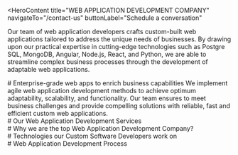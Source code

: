 <HeroContent
  title="WEB APPLICATION DEVELOPMENT COMPANY"
  navigateTo="/contact-us"
  buttonLabel="Schedule a conversation"
>
  Our team of web application developers crafts custom-built web applications
  tailored to address the unique needs of businesses. By drawing upon our
  practical expertise in cutting-edge technologies such as Postgre SQL, MongoDB,
  Angular, Node.js, React, and Python, we are able to streamline complex
  business processes through the development of adaptable web applications.
</HeroContent>

<ClientCompaniesComponent />

<CountUpAnimationContainer />

<div className="w-full flex flex-col items-center justify-center text-center">
  # Enterprise-grade web apps to enrich business capabilities We implement agile
  web application development methods to achieve optimum adaptability,
  scalability, and functionality. Our team ensures to meet business challenges
  and provide compelling solutions with reliable, fast and efficient custom web
  applications.
</div>

<div className="w-full text-center">
  # Our Web Application Development Services
</div>

<section className="grid grid-cols-2 gap-10 w-full py-16">
  <section className="w-full col-span-1 cursor-pointer">
    <ServiceCard
      service={{
        id: 1,
        image: "/servicesPage/SaasDevelopment.svg",
        title: "SaaS Application Development",
        description:
          "Our SaaS developers build secure and multi-tenant SaaS web solutions that allow you to expand the scope of your web app as the business grows.",
        urlPath: "",
      }}
    />
  </section>
  <section className="w-full col-span-1 cursor-pointer">
    <ServiceCard
      service={{
        id: 2,
        image: "/servicesPage/ContinuousFeedbackandMonitoring.png",
        title: "Front-end Development",
        description:
          "Our developers can build single-page web apps with the reusable and component-driven architecture of React.js, Angular.js, Vue.js.",
        urlPath: "",
      }}
    />
  </section>
  <section className="w-full col-span-1 cursor-pointer">
    <ServiceCard
      service={{
        id: 3,
        image: "/servicesPage/BackEndDevelopment.svg",
        title: "ack-end Development",
        description:
          "Our backend web developers use microservices architecture to achieve scalability, services like AWS and Azure to host the backend and SQL and NoSQL databases to store and fetch data reliably.",
        urlPath: "",
      }}
    />
  </section>
  <section className="w-full col-span-1 cursor-pointer">
    <ServiceCard
      service={{
        id: 4,
        image: "/servicesPage/ProgressiveWebApp.svg",
        title: "Progressive Web Apps",
        description:
          "We develop mobile-first and cross-platform web apps with responsive UX and modern web APIs to decrease bounce rates and increase customer engagement.",
      }}
    />
  </section>
  <section className="w-full col-span-1 cursor-pointer">
    <ServiceCard
      service={{
        id: 5,
        image: "/servicesPage/DigitaTransformation.svg",
        title: "Digital Transformation",
        description:
          "We adapt to the changing business environments with seamless cross-platform migration of existing applications to new technologies, ensuring zero data leakages.",
        urlPath: "",
      }}
    />
  </section>
  <section className="w-full col-span-1 cursor-pointer">
    <ServiceCard
      service={{
        id: 6,
        image: "/servicesPage/WebApplications.svg",
        title: "Custom Software Development Services",
        description:
          "We are specialized in building custom web apps that ensure compatibility, scalability and usability, ensuring consistent user experiences across different devices and browsers.",
        urlPath: "",
      }}
    />
  </section>
  <section className="w-full col-span-1 cursor-pointer">
    <ServiceCard
      service={{
        id: 7,
        image: "/servicesPage/Buildrapidly.svg",
        title: "Mobile Responsive Web Apps",
        description:
          "We utilize the latest mobile technologies to develop customer-centric mobile-responsive apps that are robust and scalable. Our aim is to provide an engaging user experiance to client and their customers.",
        urlPath: "",
      }}
    />
  </section>
  <section className="w-full col-span-1 cursor-pointer">
    <ServiceCard
      service={{
        id: 8,
        image: "/servicesPage/AIIntegrationintoIoT.svg",
        title: "AI-based Web Apps",
        description:
          "We develop AI-based web apps to build recommendation engines, implement image recognition and enable intelligent automation.",
      }}
    />
  </section>
</section>

<div className="w-full text-center">
  # Why we are the top Web Application Development Company?
</div>

<section className="grid grid-cols-2 gap-10 w-full py-16">
  <section className="w-full col-span-1 cursor-pointer">
    <ServiceCard
      service={{
        id: 1,
        image: "/servicesPage/DependableSoftware.svg",
        title: "Reliable Software",
        description:
          "Our web application development services involve rigorous testing and adherence to global standards for building smooth, efficient, and reliable custom applications.",
        urlPath: "",
      }}
    />
  </section>
  <section className="w-full col-span-1 cursor-pointer">
    <ServiceCard
      service={{
        id: 2,
        image: "/servicesPage/CuttingEdgeTechnology.svg",
        title: "Cutting Edge Technology",
        description:
          "With the latest technology stack and experienced web developers, we help our clients achieve faster time-to-market and adapt to the ever-evolving business environment.",
      }}
    />
  </section>
  <section className="w-full col-span-1 cursor-pointer">
    <ServiceCard
      service={{
        id: 3,
        image: "/servicesPage/AgileDevelopmentApproach.svg",
        title: "Agile Practices",
        description:
          "Our multi-faceted and cross-functional teams deliver risk-free and sustainable solutions by implementing agile web-based application development practices.",
        urlPath: "",
      }}
    />
  </section>
  <section className="w-full col-span-1 cursor-pointer">
    <ServiceCard
      service={{
        id: 4,
        image: "/servicesPage/CustomerExperience.svg",
        title: "Best Customer Experience",
        description:
          "We enhance customer engagements to consolidate brand image with applications that are sleek, progressive and support advanced features such as chat, location sharing and more.",
        urlPath: "",
      }}
    />
  </section>
</section>

<div className="w-full text-center">
  # Technologies our Custom Software Developers work on
</div>

<section className="grid grid-cols-1 gap-10 w-full py-16">
  <section className="w-full col-span-1 cursor-pointer">
    <ServiceCard
      service={{
        id: 1,
        image: "/servicesPage/AI.svg",
        title: "Artificial Intelligence",
        description:
          "We implement AI in web apps to make search faster, enable relevant customer interaction and provide a personalized user experience.",
        urlPath: "",
      }}
    />
  </section>
  <section className="w-full col-span-1 cursor-pointer">
    <ServiceCard
      service={{
        id: 2,
        image: "/servicesPage/MachineLearning5.svg",
        title: "Machine Learning",
        description:
          "We use machine learning to identify patterns based on the data, understand customer behavior and boost customer engagement.",
      }}
    />
  </section>
  <section className="w-full col-span-1 cursor-pointer">
    <ServiceCard
      service={{
        id: 3,
        image: "/servicesPage/VoiceEnabledSolution.svg",
        title: "Voice-Enabled Solution",
        description:
          "We broaden horizons, achieve better efficiency, and harness the power of smart contracts and decentralized storage by building blockchain-based web apps.",
        urlPath: "",
      }}
    />
  </section>
  <section className="w-full col-span-1 cursor-pointer">
    <ServiceCard
      service={{
        id: 4,
        image: "/servicesPage/Blockchain3.svg",
        title: "Blockchain",
        description:
          "We broaden horizons, achieve better efficiency, and harness the power of smart contracts and decentralized storage by building blockchain-based web apps.",
        urlPath: "",
      }}
    />
  </section>
  <section className="w-full col-span-1 cursor-pointer">
    <ServiceCard
      service={{
        id: 5,
        image: "/servicesPage/IoT.svg",
        title: "Internet of Things",
        description:
          "We use IoT to transform user interactions and front-end interfaces that allow users to interact with sensors, cameras and other devices on the internet.",
        urlPath: "",
      }}
    />
  </section>
  <section className="w-full col-span-1 cursor-pointer">
    <ServiceCard
      service={{
        id: 6,
        image: "/servicesPage/RPA.svg",
        title: "RPA",
        description:
          "We use RPA tools to add intelligent automation to web applications that enable users to convert tedious tasks into UI automation.",
        urlPath: "",
      }}
    />
  </section>
</section>

<div className="w-full text-center"># Web Application Development Process</div>

<section className="grid grid-cols-2 gap-10 w-full py-16">
  <section className="w-full col-span-1 cursor-pointer">
    <ServiceCard
      service={{
        id: 1,
        image: "/servicesPage/MicrosoftAzure.png",
        title: "Microsoft Azure",
        description:
          "We create and deploy enterprise-level web apps on Microsoft Azure that scale with the growth of your business.",
        urlPath: "",
      }}
    />
  </section>
  <section className="w-full col-span-1 cursor-pointer">
    <ServiceCard
      service={{
        id: 2,
        image: "/servicesPage/GoogleCloud.svg",
        title: "Google Cloud",
        description:
          "Reaping the benefits of Google’s Pay as You-Go feature, we deploy highly interoperable web applications on the cloud for zero up-front charges.",
      }}
    />
  </section>
  <section className="w-full col-span-1 cursor-pointer">
    <ServiceCard
      service={{
        id: 3,
        image: "/servicesPage/AWS.png",
        title: "AWS",
        description:
          "We build and deploy web apps on AWS that offers on-demand access to scalable app servers, storage, database servers and content delivery.",
        urlPath: "",
      }}
    />
  </section>
  <section className="w-full col-span-1 cursor-pointer">
    <ServiceCard
      service={{
        id: 4,
        image: "/servicesPage/Alibaba.png",
        title: "Alibaba",
        description:
          "We deploy web apps on Alibaba Web App Service that allows you to deploy, scale and monitor apps quickly and flexibly.",
      }}
    />
  </section>
</section>

<ClientCompaniesComponent />
